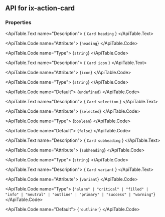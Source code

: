 
## API for ix-action-card

### Properties

<ApiTable id="property-heading">
  <ApiTable.PropertyHeader name="heading" singleFramework="">
  </ApiTable.PropertyHeader>

  <ApiTable.Text name="Description">
    { `Card heading` }
  </ApiTable.Text>

  <ApiTable.Code name="Attribute">
    {`heading`}
  </ApiTable.Code>

  <ApiTable.Code name="Type">
   {`string`}
  </ApiTable.Code>


</ApiTable>
<ApiTable id="property-icon">
  <ApiTable.PropertyHeader name="icon" singleFramework="">
  </ApiTable.PropertyHeader>

  <ApiTable.Text name="Description">
    { `Card icon` }
  </ApiTable.Text>

  <ApiTable.Code name="Attribute">
    {`icon`}
  </ApiTable.Code>

  <ApiTable.Code name="Type">
   {`string`}
  </ApiTable.Code>

  <ApiTable.Code name="Default">
    {`undefined`}
  </ApiTable.Code>

</ApiTable>
<ApiTable id="property-selected">
  <ApiTable.PropertyHeader name="selected" singleFramework="">
  </ApiTable.PropertyHeader>

  <ApiTable.Text name="Description">
    { `Card selection` }
  </ApiTable.Text>

  <ApiTable.Code name="Attribute">
    {`selected`}
  </ApiTable.Code>

  <ApiTable.Code name="Type">
   {`boolean`}
  </ApiTable.Code>

  <ApiTable.Code name="Default">
    {`false`}
  </ApiTable.Code>

</ApiTable>
<ApiTable id="property-subheading">
  <ApiTable.PropertyHeader name="subheading" singleFramework="">
  </ApiTable.PropertyHeader>

  <ApiTable.Text name="Description">
    { `Card subheading` }
  </ApiTable.Text>

  <ApiTable.Code name="Attribute">
    {`subheading`}
  </ApiTable.Code>

  <ApiTable.Code name="Type">
   {`string`}
  </ApiTable.Code>


</ApiTable>
<ApiTable id="property-variant">
  <ApiTable.PropertyHeader name="variant" singleFramework="">
  </ApiTable.PropertyHeader>

  <ApiTable.Text name="Description">
    { `Card variant` }
  </ApiTable.Text>

  <ApiTable.Code name="Attribute">
    {`variant`}
  </ApiTable.Code>

  <ApiTable.Code name="Type">
   {`"alarm" | "critical" | "filled" | "info" | "neutral" | "outline" | "primary" | "success" | "warning"`}
  </ApiTable.Code>

  <ApiTable.Code name="Default">
    {`'outline'`}
  </ApiTable.Code>

</ApiTable>



